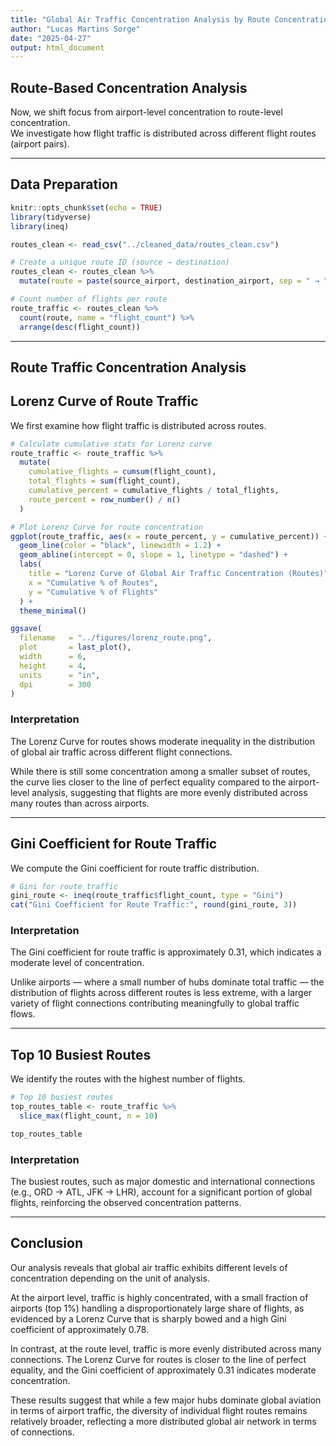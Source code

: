 ```yaml
---
title: "Global Air Traffic Concentration Analysis by Route Concentration"
author: "Lucas Martins Sorge"
date: "2025-04-27"
output: html_document
---
```


## Route-Based Concentration Analysis

Now, we shift focus from airport-level concentration to route-level concentration.\
We investigate how flight traffic is distributed across different flight routes (airport pairs).

------------------------------------------------------------------------

## Data Preparation

```r
knitr::opts_chunk$set(echo = TRUE)
library(tidyverse)
library(ineq)
```

```r
routes_clean <- read_csv("../cleaned_data/routes_clean.csv")

# Create a unique route ID (source → destination)
routes_clean <- routes_clean %>%
  mutate(route = paste(source_airport, destination_airport, sep = " → "))

# Count number of flights per route
route_traffic <- routes_clean %>%
  count(route, name = "flight_count") %>%
  arrange(desc(flight_count))
```

------------------------------------------------------------------------

## Route Traffic Concentration Analysis

## Lorenz Curve of Route Traffic

We first examine how flight traffic is distributed across routes.

```r
# Calculate cumulative stats for Lorenz curve
route_traffic <- route_traffic %>%
  mutate(
    cumulative_flights = cumsum(flight_count),
    total_flights = sum(flight_count),
    cumulative_percent = cumulative_flights / total_flights,
    route_percent = row_number() / n()
  )
```

```r
# Plot Lorenz Curve for route concentration
ggplot(route_traffic, aes(x = route_percent, y = cumulative_percent)) +
  geom_line(color = "black", linewidth = 1.2) +
  geom_abline(intercept = 0, slope = 1, linetype = "dashed") +
  labs(
    title = "Lorenz Curve of Global Air Traffic Concentration (Routes)",
    x = "Cumulative % of Routes",
    y = "Cumulative % of Flights"
  ) +
  theme_minimal()

ggsave(
  filename   = "../figures/lorenz_route.png",
  plot       = last_plot(),
  width      = 6,
  height     = 4,
  units      = "in",
  dpi        = 300
)
```

### Interpretation

The Lorenz Curve for routes shows moderate inequality in the distribution of global air traffic across different flight connections.\

While there is still some concentration among a smaller subset of routes, the curve lies closer to the line of perfect equality compared to the airport-level analysis, suggesting that flights are more evenly distributed across many routes than across airports.

------------------------------------------------------------------------

## Gini Coefficient for Route Traffic

We compute the Gini coefficient for route traffic distribution.

```r
# Gini for route traffic
gini_route <- ineq(route_traffic$flight_count, type = "Gini")
cat("Gini Coefficient for Route Traffic:", round(gini_route, 3))
```

### Interpretation

The Gini coefficient for route traffic is approximately 0.31, which indicates a moderate level of concentration.\

Unlike airports — where a small number of hubs dominate total traffic — the distribution of flights across different routes is less extreme, with a larger variety of flight connections contributing meaningfully to global traffic flows.

------------------------------------------------------------------------

## Top 10 Busiest Routes

We identify the routes with the highest number of flights.

```r
# Top 10 busiest routes
top_routes_table <- route_traffic %>%
  slice_max(flight_count, n = 10)

top_routes_table
```

### Interpretation

The busiest routes, such as major domestic and international connections (e.g., ORD → ATL, JFK → LHR), account for a significant portion of global flights, reinforcing the observed concentration patterns.

------------------------------------------------------------------------

## Conclusion

Our analysis reveals that global air traffic exhibits different levels of concentration depending on the unit of analysis.

At the airport level, traffic is highly concentrated, with a small fraction of airports (top 1%) handling a disproportionately large share of flights, as evidenced by a Lorenz Curve that is sharply bowed and a high Gini coefficient of approximately 0.78.

In contrast, at the route level, traffic is more evenly distributed across many connections. The Lorenz Curve for routes is closer to the line of perfect equality, and the Gini coefficient of approximately 0.31 indicates moderate concentration.

These results suggest that while a few major hubs dominate global aviation in terms of airport traffic, the diversity of individual flight routes remains relatively broader, reflecting a more distributed global air network in terms of connections.
